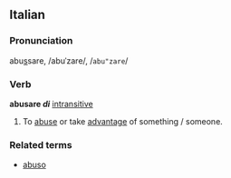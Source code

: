 ==Italian==
===Pronunciation===
abu<u>s</u>sare, /abuˈzare/, /<tt>abu"zare</tt>/
===Verb===
'''abusare ''di''''' [[intransitive]]
# To [[abuse]] or take [[advantage]] of something / someone.

===Related terms===
*[[abuso]]

{{it-conj-are|abus|essere}}